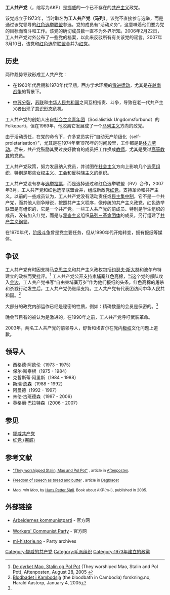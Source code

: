 '''工人共产党'''（{{lang-no|Arbeidernes Kommunistparti}}，缩写为AKP）是[[挪威|挪威]]的一个已不存在的[[共产主义|共产主义]]政党。

该党成立于1973年，当时取名为'''工人共产党（马列）'''。该党不直接参与选举，而是通过该党领导的[[红色选举联盟|红色选举联盟]]参选。党的成员有“活动义务”，这意味着他们要为党的目标而奋斗和工作。该党的确切成员数一直不为外界所知。{{ref|aftenposten}}2006年2月22日，工人共产党对外公布了一些党的档案，以此来反驳所有有关该党的谣言。2007年3月10日，该党和[[红色选举联盟|红色选举联盟]]合并为[[红党_(挪威)|红党]]。

==历史==
两种趋势导致形成工人共产党：

*在1960年代后期和1970年代早期，西方学术环境的[[激进运动|激进运动]]，尤其是在[[越南战争|越南战争]]的背景下。

*[[中苏分裂|中苏分裂]]，[[苏联|苏联]]和[[中华人民共和国|中华人民共和国]]之间互相指责、斗争，导致在老一代共产主义者出现了[[意识形态|意识形态]]危机。

工人共产党的创始人出自[[社会主义青年团|社会主义青年团]]（Sosialistisk Ungdomsforbund）的Folkeparti，但在1969年，他脱离它发展成了一个[[马列主义|马列主义]]方向的政党。

由于活动责任，在党的命令下，许多党员实行“自动无产阶级化（self-proletarisation）”，尤其是在1974年至1976年的时间段里，工作都是是[[体力劳动|体力劳动]]。后来，共产党鼓励其受过良好教育的成员把工作换成[[教师|教师]]，尤其是受过[[高等教育|高等教育]]的党员。

工人共产党政策，努力发展纳入党员，并试图在[[社会主义|社会主义]]方向上影响几个[[志愿组织|志愿组织]]，特别是那些[[女权主义|女权主义]]、[[工会|工会]]和[[反种族主义|反种族主义]]的组织。

工人共产党没有参与[[选举|选举]][[投票|投票]]，而是选择通过和红色选举联盟（RV）合作，2007年3月，工人共产党和红色选举联盟合并，组成新政党[[红党_(挪威)|红党]]，支持革命和共产主义。以前的一些成员认为，工人共产党没有活动责任或[[民主集中制|民主集中制]]，它不是一个共产党，而其他人则争辩说，按照共产主义程序，像传统的共产主义政党，红色选举联盟是有组织的，它是一个共产党。一些工人共产党的前成员、特别是学生组织的成员，没有加入红党，而是与[[霍查主义|霍查主义]]组织[[马列－革命团体|马列－革命团体]]的成员，另行组建了[[共产主义纲领_(挪威)|共产主义纲领]]。

在1970年代，[[阶级斗争|阶级斗争]]曾是党主要任务，但从1990年代开始转变，拥有报纸等媒体。

==争议==
工人共产党有时因支持[[马克思主义|马克思主义]]和共产主义政权包括[[约瑟夫·斯大林|约瑟夫·斯大林]]和波尔布特建立的政权而受批评。<ref name="worship">[http://www.aftenposten.no/nyheter/iriks/politikk/article1104148.ece De dyrket Mao, Stalin og Pol Pot] {{Wayback|url=http://www.aftenposten.no/nyheter/iriks/politikk/article1104148.ece |date=20051113102351 }} (They worshiped Mao, Stalin and Pol Pot), Aftenposten, August 28, 2005 {{no icon}}</ref> 工人共产党公开支持[[柬埔寨|柬埔寨]][[红色高棉|红色高棉]]，当这个党的部队攻入[[金边|金边]]，工人共产党书写“自由柬埔寨万岁”作为他们报纸的头条。红色高棉的屠杀和杀戮行动发生后，工人共产党仍继续支持。工人共产党有代表团访问中华人民共和国。<ref name="#1">[http://www.forskning.no/Artikler/2005/januar/1103113849.61 Blodbadet i Kambodsja] {{Wayback|url=http://www.forskning.no/Artikler/2005/januar/1103113849.61 |date=20120207144519 }} (the bloodbath in Cambodia) forskning.no, Harald Aastorp, January 4, 2005{{no icon}}</ref>

大部分的政党内部运作已经是秘密的性质，例如：精确数量的会员是保密的。<ref name="#1"/>

晚会节目有的被认为是激进的，在1990年之前，工人共产党呼吁武装革命。

2003年，两名工人共产党的前领导人，舒哲和埃吉尔在党内[[极权|极权]]文化问题上道歉。

==领导人==
*西格德·阿欧伦（1973 - 1975）
*保尔·斯泰根（1975 - 1984）
*克哲斯蒂·阿里斯（1984 - 1988）
*斯瑞·詹森（1988 - 1992）
*阿曼德（1992 - 1997）
*朱伦·古班德森（1997 - 2006）
*英格丽·巴拉特森（2006 - 2007）

== 参见 ==
*[[挪威共产党|挪威共产党]]
*[[红党_(挪威)|红党 (挪威)]]

==参考文献==
{{reflist}}
*{{note|aftenposten}}[http://www.aftenposten.no/nyheter/iriks/politikk/article1104148.ece <small>"They worshipped Stalin, Mao and Pol Pot"</small>] {{Wayback|url=http://www.aftenposten.no/nyheter/iriks/politikk/article1104148.ece |date=20051113102351 }}<small>, article in [[Aftenposten|Aftenposten]].</small>
*{{note|dagbla}}[http://www.dagbladet.no/nyheter/2003/07/27/374521.html <small>Freedom of speech as bread and butter</small>] {{Wayback|url=http://www.dagbladet.no/nyheter/2003/07/27/374521.html |date=20160303181346 }}<small>, article in [[Dagbladet|Dagbladet]]</small>
*{{note|maominmao}}<small>''Mao, min Mao'', by [[Hans_Petter_Sjøli|Hans Petter Sjøli]]. Book about AKP(m-l), published in 2005</small>.

==外部链接==
*{{no icon}} [http://www.akp.no Arbeidernes kommunistparti] {{Wayback|url=http://www.akp.no/ |date=20210126072622 }} - 官方网
*{{en icon}} [http://www.akp.no/spraak/index.htm Workers' Communist Party] {{Wayback|url=http://www.akp.no/spraak/index.htm |date=20210126215231 }} - 官方网
*{{no icon}} [http://www.ml-historie.no ml-historie.no] {{Wayback|url=http://www.ml-historie.no/ |date=20120204142957 }} - Party archives

[[Category:挪威的共产党|Category:挪威的共产党]]
[[Category:毛派组织|Category:毛派组织]]
[[Category:1973年建立的政黨|Category:1973年建立的政黨]]